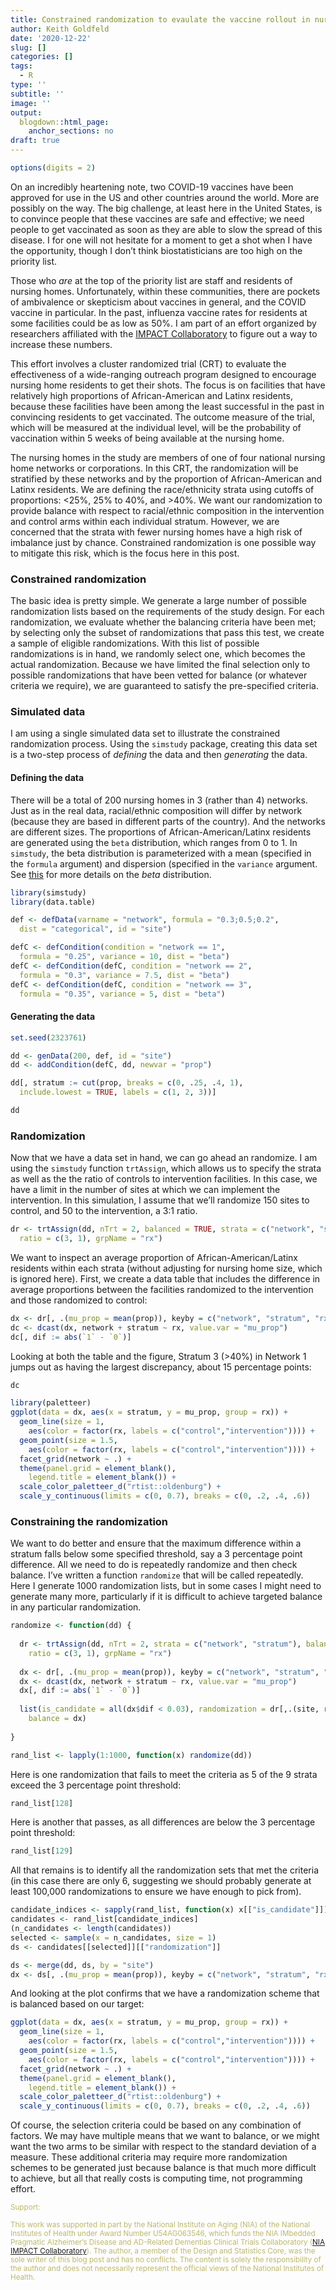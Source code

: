 ```yaml
---
title: Constrained randomization to evaulate the vaccine rollout in nursing homes
author: Keith Goldfeld
date: '2020-12-22'
slug: []
categories: []
tags:
  - R
type: ''
subtitle: ''
image: ''
output:
  blogdown::html_page:
    anchor_sections: no
draft: true
---
```


```r
options(digits = 2)
```

On an incredibly heartening note, two COVID-19 vaccines have been approved for use in the US and other countries around the world. More are possibly on the way. The big challenge, at least here in the United States, is to convince people that these vaccines are safe and effective; we need people to get vaccinated as soon as they are able to slow the spread of this disease. I for one will not hesitate for a moment to get a shot when I have the opportunity, though I don't think biostatisticians are too high on the priority list.

Those who *are* at the top of the priority list are staff and residents of nursing homes. Unfortunately, within these communities, there are pockets of ambivalence or skepticism about vaccines in general, and the COVID vaccine in particular. In the past, influenza vaccine rates for residents at some facilities could be as low as 50%. I am part of an effort organized by researchers affiliated with the [IMPACT Collaboratory](https://impactcollaboratory.org/){target="_blank"} to figure out a way to increase these numbers. 

This effort involves a cluster randomized trial (CRT) to evaluate the effectiveness of a wide-ranging outreach program designed to encourage nursing home residents to get their shots. The focus is on facilities that have relatively high proportions of African-American and Latinx residents, because these facilities have been among the least successful in the past in convincing residents to get vaccinated. The outcome measure of the trial, which will be measured at the individual level, will be the probability of vaccination within 5 weeks of being available at the nursing home.

The nursing homes in the study are members of one of four national nursing home networks or corporations. In this CRT, the randomization will be stratified by these networks and by the proportion of African-American and Latinx residents. We are defining the race/ethnicity strata using cutoffs of proportions: <25%, 25% to 40%, and >40%. We want our randomization to provide balance with respect to racial/ethnic composition in the intervention and control arms within each individual stratum. However, we are concerned that the strata with fewer nursing homes have a high risk of imbalance just by chance. Constrained randomization is one possible way to mitigate this risk, which is the focus here in this post.

### Constrained randomization
 
The basic idea is pretty simple. We generate a large number of possible randomization lists based on the requirements of the study design. For each randomization, we evaluate whether the balancing criteria have been met; by selecting only the subset of randomizations that pass this test, we create a sample of eligible randomizations. With this list of possible randomizations is in hand, we randomly select one, which becomes the actual randomization. Because we have limited the final selection only to possible randomizations that have been vetted for balance (or whatever criteria we require), we are guaranteed to satisfy the pre-specified criteria.

### Simulated data

I am using a single simulated data set to illustrate the constrained randomization process. Using the `simstudy` package, creating this data set is a two-step process of *defining* the data and then *generating* the data.

#### Defining the data

There will be a total of 200 nursing homes in 3 (rather than 4) networks. Just as in the real data, racial/ethnic composition will differ by network (because they are based in different parts of the country). And the networks are different sizes. The proportions of African-American/Latinx residents are generated using the `beta` distribution, which ranges from 0 to 1. In `simstudy`, the beta distribution is parameterized with a mean (specified in the `formula` argument) and dispersion (specified in the `variance` argument. See [this](https://kgoldfeld.github.io/simstudy/articles/simstudy.html){target="_blank"} for more details on the *beta* distribution.

```r
library(simstudy)
library(data.table)

def <- defData(varname = "network", formula = "0.3;0.5;0.2", 
  dist = "categorical", id = "site")

defC <- defCondition(condition = "network == 1", 
  formula = "0.25", variance = 10, dist = "beta")
defC <- defCondition(defC, condition = "network == 2", 
  formula = "0.3", variance = 7.5, dist = "beta")
defC <- defCondition(defC, condition = "network == 3", 
  formula = "0.35", variance = 5, dist = "beta")
```

#### Generating the data

```r
set.seed(2323761)

dd <- genData(200, def, id = "site")
dd <- addCondition(defC, dd, newvar = "prop")

dd[, stratum := cut(prop, breaks = c(0, .25, .4, 1), 
  include.lowest = TRUE, labels = c(1, 2, 3))]

dd
```

### Randomization

Now that we have a data set in hand, we can go ahead an randomize. I am using the `simstudy` function `trtAssign`, which allows us to specify the strata as well as the the ratio of controls to intervention facilities. In this case, we have a limit in the number of sites at which we can implement the intervention. In this simulation, I assume that we'll randomize 150 sites to control, and 50 to the intervention, a 3:1 ratio.

```r
dr <- trtAssign(dd, nTrt = 2, balanced = TRUE, strata = c("network", "stratum"), 
  ratio = c(3, 1), grpName = "rx")
```
  
We want to inspect an average proportion of African-American/Latinx residents within each strata (without adjusting for nursing home size, which is ignored here). First, we create a data table that includes the difference in average proportions between the facilities randomized to the intervention and those randomized to control:
  
```r
dx <- dr[, .(mu_prop = mean(prop)), keyby = c("network", "stratum", "rx")]
dc <- dcast(dx, network + stratum ~ rx, value.var = "mu_prop")
dc[, dif := abs(`1` - `0`)]
```

Looking at both the table and the figure, Stratum 3 (>40%) in Network 1 jumps out as having the largest discrepancy, about 15 percentage points:

```r
dc 
```


```r
library(paletteer)
ggplot(data = dx, aes(x = stratum, y = mu_prop, group = rx)) +
  geom_line(size = 1,
    aes(color = factor(rx, labels = c("control","intervention")))) +
  geom_point(size = 1.5, 
    aes(color = factor(rx, labels = c("control","intervention")))) +
  facet_grid(network ~ .) +
  theme(panel.grid = element_blank(),
    legend.title = element_blank()) +
  scale_color_paletteer_d("rtist::oldenburg") +
  scale_y_continuous(limits = c(0, 0.7), breaks = c(0, .2, .4, .6))
```

### Constraining the randomization

We want to do better and ensure that the maximum difference within a stratum falls below some specified threshold, say a 3 percentage point difference. All we need to do is repeatedly randomize and then check balance. I've written a function `randomize` that will be called repeatedly. Here I generate 1000 randomization lists, but in some cases I might need to generate many more, particularly if it is difficult to achieve targeted balance in any particular randomization.

```r
randomize <- function(dd) {
  
  dr <- trtAssign(dd, nTrt = 2, strata = c("network", "stratum"), balanced = TRUE,
    ratio = c(3, 1), grpName = "rx")
  
  dx <- dr[, .(mu_prop = mean(prop)), keyby = c("network", "stratum", "rx")]
  dx <- dcast(dx, network + stratum ~ rx, value.var = "mu_prop")
  dx[, dif := abs(`1` - `0`)]
  
  list(is_candidate = all(dx$dif < 0.03), randomization = dr[,.(site, rx)], 
    balance = dx)
  
}

rand_list <- lapply(1:1000, function(x) randomize(dd))
```

Here is one randomization that fails to meet the criteria as 5 of the 9 strata exceed the 3 percentage point threshold:

```r
rand_list[128]
```

Here is another that passes, as all differences are below the 3 percentage point threshold:

```r
rand_list[129]
```

All that remains is to identify all the randomization sets that met the criteria (in this case there are only 6, suggesting we should probably generate at least 100,000 randomizations to ensure we have enough to pick from).

```r
candidate_indices <- sapply(rand_list, function(x) x[["is_candidate"]])
candidates <- rand_list[candidate_indices]
(n_candidates <- length(candidates))
selected <- sample(x = n_candidates, size = 1)
ds <- candidates[[selected]][["randomization"]]

ds <- merge(dd, ds, by = "site")
dx <- ds[, .(mu_prop = mean(prop)), keyby = c("network", "stratum", "rx")]
```

And looking at the plot confirms that we have a randomization scheme that is balanced based on our target:

```r
ggplot(data = dx, aes(x = stratum, y = mu_prop, group = rx)) +
  geom_line(size = 1,
    aes(color = factor(rx, labels = c("control","intervention")))) +
  geom_point(size = 1.5, 
    aes(color = factor(rx, labels = c("control","intervention")))) +
  facet_grid(network ~ .) +
  theme(panel.grid = element_blank(),
    legend.title = element_blank()) +
  scale_color_paletteer_d("rtist::oldenburg") +
  scale_y_continuous(limits = c(0, 0.7), breaks = c(0, .2, .4, .6))
```

Of course, the selection criteria could be based on any combination of factors. We may have multiple means that we want to balance, or we might want the two arms to be similar with respect to the standard deviation of a measure. These additional criteria may require more randomization schemes to be generated just because balance is that much more difficult to achieve, but all that really costs is computing time, not programming effort.

<p><small><font color="darkkhaki">
  Support:
  
  This work was supported in part by the National Institute on Aging (NIA) of the National Institutes of Health under Award Number U54AG063546, which funds the NIA IMbedded Pragmatic Alzheimer’s Disease and AD-Related Dementias Clinical Trials Collaboratory ([NIA IMPACT Collaboratory](https://impactcollaboratory.org/)). The author, a member of the Design and Statistics Core, was the sole writer of this blog post and has no conflicts. The content is solely the responsibility of the author and does not necessarily represent the official views of the National Institutes of Health.
</font></small></p>